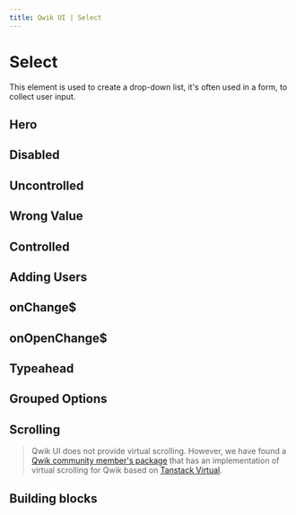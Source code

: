 ```yaml
---
title: Qwik UI | Select
---
```



<StatusBanner status={statusByComponent.headless.Select} />

# Select

This element is used to create a drop-down list, it's often used in a form, to collect user input.

## Hero

<div data-testid="select-hero-test">
  <Showcase name="hero" />
</div>

## Disabled

<div data-testid="select-disabled-test">
  <Showcase name="disabled" />
</div>

## Uncontrolled

<div data-testid="select-uncontrolled-test">
  <Showcase name="uncontrolled" />
</div>

## Wrong Value

<div data-testid="select-wrong-value-test">
  <Showcase name="wrong-value" />
</div>

## Controlled

<div data-testid="select-controlled-test">
  <Showcase name="controlled" />
</div>

## Adding Users

<div data-testid="select-add-users-test">
  <Showcase name="add-users" />
</div>

## onChange$

<div data-testid="select-change-test">
  <Showcase name="change-value" />
</div>

## onOpenChange$

<div data-testid="select-open-change-test">
  <Showcase name="open-change" />
</div>

## Typeahead

<div data-testid="select-typeahead-test">
  <Showcase name="typeahead" />
</div>

## Grouped Options

<div data-testid="select-group-test">
  <Showcase name="group" />
</div>

## Scrolling

<div data-testid="select-scroll-test">
  <Showcase name="scrollable" />
</div>

> Qwik UI does not provide virtual scrolling. However, we have found a [Qwik community member's package](https://github.com/literalpie/qwik-virtual-scroll) that has an implementation of virtual scrolling for Qwik based on [Tanstack Virtual](https://github.com/TanStack/virtual).

## Building blocks

<CodeSnippet name="building-blocks" />
